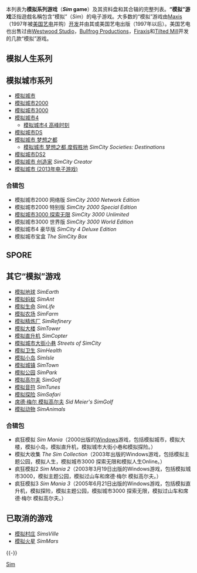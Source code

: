 {{NoteTA
|G1=Sim
}}
本列表为'''模拟系列游戏'''（'''''Sim'' game'''）及其资料盘和其合辑的完整列表。'''“模拟”游戏'''泛指遊戲名稱包含“模拟”（''Sim''）的电子游戏。大多数的“模拟”游戏由[[Maxis|Maxis]]（1997年被[[美国艺电|美国艺电]]并购）[[开发|开发]]并由其或美国艺电出版（1997年以后）。美国艺电也出售过由[[Westwood_Studio|Westwood Studio]]，[[Bullfrog_Productions|Bullfrog Productions]]，[[Firaxis|Firaxis]]和[[Tilted_Mill|Tilted Mill]]开发的几款“模拟”游戏。

== 模拟人生系列 ==
{{Main list|模拟人生系列作品列表}}

==模拟城市系列==
{{main|模拟城市系列}}
*[[模拟城市|模拟城市]]
*[[模拟城市2000|模拟城市2000]]
*[[模拟城市3000|模拟城市3000]]
*[[模拟城市4|模拟城市4]]
**[[模拟城市4|模拟城市4 高峰时刻]]
*[[模拟城市DS|模拟城市DS]]
*[[模擬城市：夢之都|模拟城市 梦想之都]]
**[[模擬城市：度假天堂|模拟城市 梦想之都 度假胜地]] ''SimCity Societies: Destinations''
*[[模拟城市DS2|模拟城市DS2]]
*[[模拟城市_创造家|模拟城市 创造家]] ''SimCity Creator''
*[[模拟城市_(2013年电子游戏)|模拟城市 (2013年电子游戏)]] 
===合辑包===
*模拟城市2000 网络版 ''SimCity 2000 Network Edition''
*模拟城市2000 特别版 ''SimCity 2000 Special Edition''
*[[模拟城市3000_探索无限|模拟城市3000 探索无限]] ''SimCity 3000 Unlimited''
*模拟城市3000 世界版 ''SimCity 3000 World Edition''
*模拟城市4 豪华版 ''SimCity 4 Deluxe Edition''
*模拟城市宝盒 ''The SimCity Box''

==SPORE==
{{main|spore}}

==其它“模拟”游戏==
*[[模拟地球|模拟地球]] ''SimEarth''
*[[模拟蚂蚁|模拟蚂蚁]] ''SimAnt''
*[[模拟生命|模拟生命]] ''SimLife''
*[[模拟农场|模拟农场]] ''SimFarm''
*[[模拟精炼厂|模拟精炼厂]] ''SimRefinery''
*[[模拟大楼|模拟大楼]] ''SimTower''
*[[模拟直升机|模拟直升机]] ''SimCopter''
*[[模拟城市大街小巷|模拟城市大街小巷]] ''Streets of SimCity''
*[[模拟卫生|模拟卫生]] ''SimHealth''
*[[模拟小岛|模拟小岛]] ''SimIsle''
*[[模拟城镇|模拟城镇]] ''SimTown''
*[[模拟公园|模拟公园]] ''SimPark''
*[[模拟高尔夫|模拟高尔夫]] ''SimGolf''
*[[模拟音符|模拟音符]] ''SimTunes''
*[[模拟探险|模拟探险]] ''SimSafari''
*[[席德·梅尔_模拟高尔夫|席德·梅尔 模拟高尔夫]] ''Sid Meier's SimGolf''
*[[模拟动物|模拟动物]] ''SimAnimals''

===合辑包===
*疯狂模拟 ''Sim Mania''（2000出版的[[Microsoft_Windows|Windows]]游戏，包括模拟城市，模拟大楼，模拟小岛，模拟直升机，模拟城市大街小巷和模拟探险。）
*模拟大收集 ''The Sim Collection''（2003年出版的Windows游戏，包括模拟主题公园，模拟人生，模拟城市3000 探索无限和模拟人生Online。）
*疯狂模拟2 ''Sim Mania 2''（2003年3月19日出版的Windows游戏，包括模拟城市3000，模拟主题公园，模拟过山车和席德·梅尔 模拟高尔夫。）
*疯狂模拟3 ''Sim Mania 3''（2005年6月21日出版的Windows游戏，包括模拟直升机，模拟探险，模拟主题公园，模拟城市3000 探索无限，模拟过山车和席德·梅尔 模拟高尔夫。）

==已取消的游戏==
*[[模拟村庄|模拟村庄]] ''SimsVille''
*[[模拟火星|模拟火星]] ''SimMars''

{{-}}
{{sim series}}

[[Category:电子游戏系列列表|Sim]]
